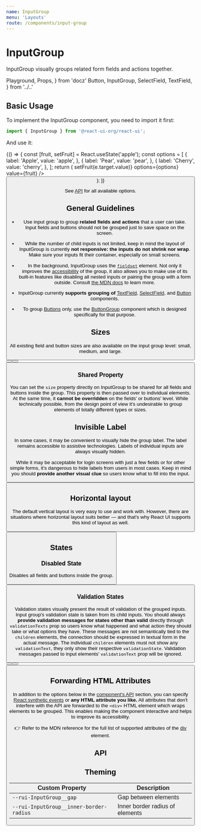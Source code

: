 ```yaml
---
name: InputGroup
menu: 'Layouts'
route: /components/input-group
---
```


# InputGroup

InputGroup visually groups related form fields and actions together.

  Playground,
  Props,
} from 'docz'
  Button,
  InputGroup,
  SelectField,
  TextField,
} from '../..'

## Basic Usage

To implement the InputGroup component, you need to import it first:

```js
import { InputGroup } from '@react-ui-org/react-ui';
```

And use it:

<Playground>
  {() => {
    const [fruit, setFruit] = React.useState('apple');
    const options = [
      {
        label: 'Apple',
        value: 'apple',
      },
      {
        label: 'Pear',
        value: 'pear',
      },
      {
        label: 'Cherry',
        value: 'cherry',
      },
    ];
    return (
      <InputGroup label="Your favourite fruit">
        <SelectField
          label="Your favourite fruit"
          onChange={(e) => setFruit(e.target.value)}
          options={options}
          value={fruit}
        />
        <TextField
          label="Variety"
          placeholder="Eg. Golden delicious"
        />
        <Button label="Submit" />
      </InputGroup>
    );
  }}
</Playground>

See [API](#api) for all available options.

## General Guidelines

- Use input group to group **related fields and actions** that a user can take.
  Input fields and buttons should not be grouped just to save space on the
  screen.

- While the number of child inputs is not limited, keep in mind the layout of
  InputGroup is currently **not responsive: the inputs do not shrink nor wrap**.
  Make sure your inputs fit their container, especially on small screens.

- In the background, InputGroup uses the [`fieldset`][fieldset] element. Not
  only it improves the [accessibility] of the group, it also allows you to make
  use of its built-in features like disabling all nested inputs or pairing the
  group with a form outside. Consult [the MDN docs][fieldset] to learn more.

- InputGroup currently **supports grouping of**
  [TextField](/components/text-field), [SelectField](/components/select-field),
  and [Button](/components/button) components.

- To group [Buttons](/components/button) only, use the
  [ButtonGroup](/components/button-group) component which is designed
  specifically for that purpose.

## Sizes

All existing field and button sizes are also available on the input group level:
small, medium, and large.

<Playground>
  <InputGroup
    label="Small size"
    size="small"
  >
    <TextField label="Input" />
    <Button label="Submit" />
  </InputGroup>
  <InputGroup label="Medium size">
    <TextField label="Input" />
    <Button label="Submit" />
  </InputGroup>
  <InputGroup
    label="Large size"
    size="large"
  >
    <TextField label="Input" />
    <Button label="Submit" />
  </InputGroup>
</Playground>

### Shared Property

You can set the `size` property directly on InputGroup to be shared for all
fields and buttons inside the group. This property is then passed over to
individual elements. At the same time, it **cannot be overridden** on the
fields' or buttons' level. While technically possible, from the design point of
view it's undesirable to group elements of totally different types or sizes.

## Invisible Label

In some cases, it may be convenient to visually hide the group label. The label
remains accessible to assistive technologies. Labels of individual inputs are
always visually hidden.

While it may be acceptable for login screens with just a few fields or for other
simple forms, it's dangerous to hide labels from users in most cases. Keep in
mind you should **provide another visual clue** so users know what to fill into
the input.

<Playground>
  <InputGroup
    isLabelVisible={false}
    label="First and last name"
  >
    <TextField
      label="First name"
      placeholder="Eg. John"
    />
    <TextField
      label="Last name"
      placeholder="Eg. Doe"
    />
    <Button label="Submit" />
  </InputGroup>
</Playground>

## Horizontal layout

The default vertical layout is very easy to use and work with. However, there
are situations where horizontal layout suits better — and that's why React UI
supports this kind of layout as well.

<Playground>
  <InputGroup
    label="Horizontal layout"
    layout="horizontal"
  >
    <TextField label="Label" />
    <Button label="Submit" />
  </InputGroup>
</Playground>

## States

### Disabled State

Disables all fields and buttons inside the group.

<Playground>
  <InputGroup disabled label="Disabled group">
    <TextField label="Label" />
    <Button label="Submit" />
  </InputGroup>
</Playground>

### Validation States

Validation states visually present the result of validation of the grouped
inputs. Input group's validation state is taken from its child inputs. You
should always **provide validation messages for states other than valid**
directly through `validationTexts` prop so users know what happened and what
action they should take or what options they have. These messages are not
semantically tied to the `children` elements, the connection should be expressed
in textual form in the actual message. The individual `children` elements must
not show any `validationText`, they only show their respective `validationState`.
Validation messages passed to input elements' `validationText` prop will be
ignored.

<Playground>
  <InputGroup
    label="First and last name"
    validationTexts={[
      "First name must be filled in.",
      "Last name must be filled in.",
    ]}
  >
    <TextField
      label="First name"
      placeholder="Eg. John"
      validationState="invalid"
    />
    <TextField
      label="Last name"
      placeholder="Eg. Doe"
      validationState="invalid"
    />
    <Button label="Submit" />
  </InputGroup>
  <InputGroup
    label="First and last name"
    validationTexts={[
      "Last name should not include any digits.",
    ]}
  >
    <TextField
      label="First name"
      placeholder="Eg. John"
      value="John"
    />
    <TextField
      label="Last name"
      placeholder="Eg. Doe"
      validationState="warning"
      value="123Doe"
    />
    <Button label="Submit" />
  </InputGroup>
  <InputGroup label="First and last name">
    <TextField
      label="First name"
      placeholder="Eg. John"
      validationState="valid"
      value="John"
    />
    <TextField
      label="Last name"
      placeholder="Eg. Doe"
      validationState="valid"
      value="Doe"
    />
    <Button label="Submit" />
  </InputGroup>
</Playground>

## Forwarding HTML Attributes

In addition to the options below in the [component's API](#api) section, you
can specify [React synthetic events] or **any HTML attribute you like.** All
attributes that don't interfere with the API are forwarded to the `<div>` HTML
element which wraps elements to be grouped. This enables making the component
interactive and helps to improve its accessibility.

👉 Refer to the MDN reference for the full list of supported attributes of the
[div] element.

## API

<Props table of={InputGroup} />

## Theming

| Custom Property                                                    | Description                                    |
|--------------------------------------------------------------------|------------------------------------------------|
| `--rui-InputGroup__gap`                                            | Gap between elements                           |
| `--rui-InputGroup__inner-border-radius`                            | Inner border radius of elements                |

[fieldset]: https://developer.mozilla.org/en-US/docs/Web/HTML/Element/fieldset
[accessibility]: https://www.w3.org/WAI/tutorials/forms/grouping/
[React synthetic events]: https://reactjs.org/docs/events.html
[div]: https://developer.mozilla.org/en-US/docs/Web/HTML/Element/div#attributes
